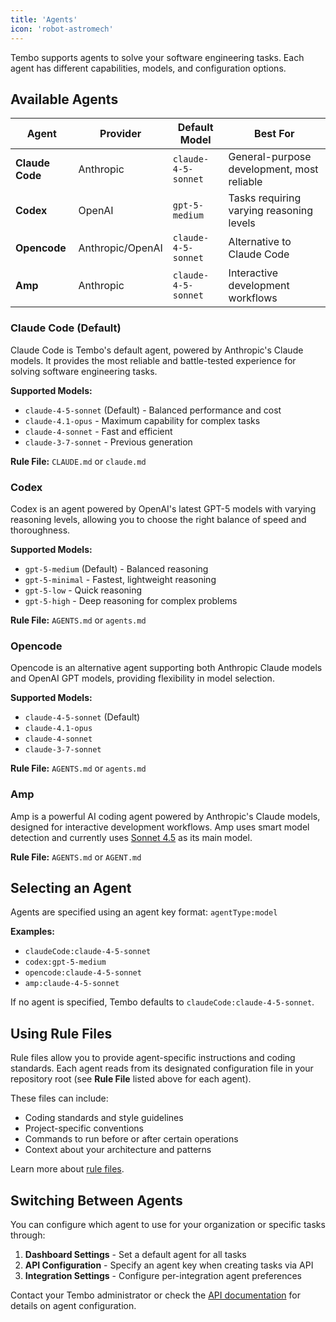 ```yaml
---
title: 'Agents'
icon: 'robot-astromech'
---
```


Tembo supports agents to solve your software engineering tasks. Each agent has different capabilities, models, and configuration options.

## Available Agents

| Agent | Provider | Default Model | Best For |
|-------|----------|---------------|----------|
| **Claude Code** | Anthropic | `claude-4-5-sonnet` | General-purpose development, most reliable |
| **Codex** | OpenAI | `gpt-5-medium` | Tasks requiring varying reasoning levels |
| **Opencode** | Anthropic/OpenAI | `claude-4-5-sonnet` | Alternative to Claude Code |
| **Amp** | Anthropic | `claude-4-5-sonnet` | Interactive development workflows |

### Claude Code (Default)

Claude Code is Tembo's default agent, powered by Anthropic's Claude models. It provides the most reliable and battle-tested experience for solving software engineering tasks.

**Supported Models:**
- `claude-4-5-sonnet` (Default) - Balanced performance and cost
- `claude-4.1-opus` - Maximum capability for complex tasks
- `claude-4-sonnet` - Fast and efficient
- `claude-3-7-sonnet` - Previous generation

**Rule File:** `CLAUDE.md` or `claude.md`

### Codex

Codex is an agent powered by OpenAI's latest GPT-5 models with varying reasoning levels, allowing you to choose the right balance of speed and thoroughness.

**Supported Models:**
- `gpt-5-medium` (Default) - Balanced reasoning
- `gpt-5-minimal` - Fastest, lightweight reasoning
- `gpt-5-low` - Quick reasoning
- `gpt-5-high` - Deep reasoning for complex problems

**Rule File:** `AGENTS.md` or `agents.md`

### Opencode

Opencode is an alternative agent supporting both Anthropic Claude models and OpenAI GPT models, providing flexibility in model selection.

**Supported Models:**
- `claude-4-5-sonnet` (Default)
- `claude-4.1-opus`
- `claude-4-sonnet`
- `claude-3-7-sonnet`

**Rule File:** `AGENTS.md` or `agents.md`

### Amp

Amp is a powerful AI coding agent powered by Anthropic's Claude models, designed for interactive development workflows. Amp uses smart model detection and currently uses [Sonnet 4.5](https://ampcode.com/news/claude-sonnet-4-5) as its main model.

**Rule File:** `AGENTS.md` or `AGENT.md`

## Selecting an Agent

Agents are specified using an agent key format: `agentType:model`

**Examples:**
- `claudeCode:claude-4-5-sonnet`
- `codex:gpt-5-medium`
- `opencode:claude-4-5-sonnet`
- `amp:claude-4-5-sonnet`

If no agent is specified, Tembo defaults to `claudeCode:claude-4-5-sonnet`.

## Using Rule Files

Rule files allow you to provide agent-specific instructions and coding standards. Each agent reads from its designated configuration file in your repository root (see **Rule File** listed above for each agent).

These files can include:
- Coding standards and style guidelines
- Project-specific conventions
- Commands to run before or after certain operations
- Context about your architecture and patterns

Learn more about [rule files](/features/rule-files).

## Switching Between Agents

You can configure which agent to use for your organization or specific tasks through:

1. **Dashboard Settings** - Set a default agent for all tasks
2. **API Configuration** - Specify an agent key when creating tasks via API
3. **Integration Settings** - Configure per-integration agent preferences

Contact your Tembo administrator or check the [API documentation](/api-reference) for details on agent configuration.
